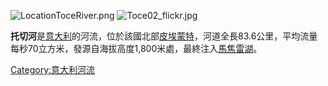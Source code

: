 [[Image:LocationToceRiver.png|right]]
[[Image:Toce02_flickr.jpg|thumb]]

'''托切河'''是[[意大利|意大利]]的河流，位於該國北部[[皮埃蒙特|皮埃蒙特]]，河道全長83.6公里，平均流量每秒70立方米，發源自海拔高度1,800米處，最終注入[[馬焦雷湖|馬焦雷湖]]。

{{coord|45|56|N|8|29|E|display=title|region:IT_type:river_source:GNS-enwiki}}

{{Italy-geo-stub}}
[[Category:意大利河流|Category:意大利河流]]